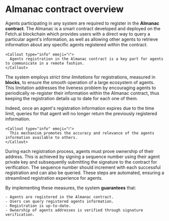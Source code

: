 
# Almanac contract overview

Agents participating in any system are required to register in the **Almanac contract**. The Almanac is a smart contract developed and deployed on the Fetch.ai blockchain which provides users with a direct way to query a particular agent's information, as well as allowing other agents to retrieve information about any specific agents registered within the contract.

    <Callout type="info" emoji="ℹ️">
      Agents registration in the Almanac contract is a key part for agents to communicate in a remote fashion.
    </Callout>

The system employs _strict time limitations_ for registrations, measured in **blocks**, to ensure the smooth operation of a large ecosystem of agents. This limitation addresses the liveness problem by encouraging agents to periodically re-register their information within the Almanac contract, thus keeping the registration details up to date for each one of them.

Indeed, once an agent's registration information expires due to the time limit, queries for that agent will no longer return the previously registered information.

    <Callout type="info" emoji="ℹ️">
      This mechanism promotes the accuracy and relevance of the agents information available to others.
    </Callout>

During each registration process, agents must prove ownership of their address. This is achieved by signing a sequence number using their agent private key and subsequently submitting the signature to the contract for verification. The sequence number should increment with each successful registration and can also be queried. These steps are automated, ensuring a streamlined registration experience for agents.

By implementing these measures, the system **guarantees** that:

    - Agents are registered in the Almanac contract.
    - Users can query registered agents information.
    - Registration is up-to-date.
    - Ownership of agents addresses is verified through signature verification.

